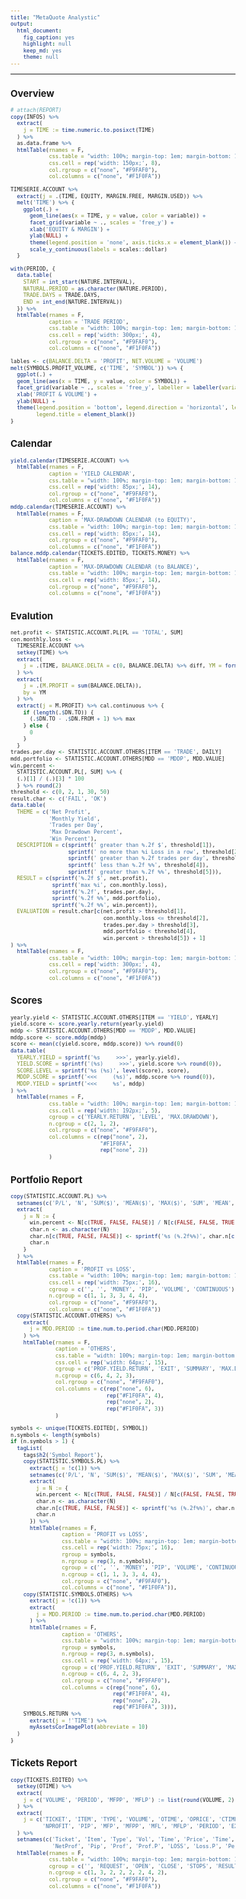 ```yaml
---
title: "MetaQuote Analystic"
output:
  html_document:
    fig_caption: yes
    highlight: null
    keep_md: yes
    theme: null
---
```


<style>
.main-container {
  width: 960px;
  max-width:1600px;
}
body, td {
  font-size: 10px;
}
</style>

***
## Overview
```r
# attach(REPORT)
copy(INFOS) %>%
  extract(
    j = TIME := time.numeric.to.posixct(TIME)
  ) %>%
  as.data.frame %>%
  htmlTable(rnames = F,
            css.table = "width: 100%; margin-top: 1em; margin-bottom: 1em;",
            css.cell = rep('width: 150px;', 8),
            col.rgroup = c("none", "#F9FAF0"),
            col.columns = c("none", "#F1F0FA"))
```

```r
TIMESERIE.ACCOUNT %>%
  extract(j = .(TIME, EQUITY, MARGIN.FREE, MARGIN.USED)) %>%
  melt('TIME') %>% {
    ggplot(.) +
      geom_line(aes(x = TIME, y = value, color = variable)) +
      facet_grid(variable ~ ., scales = 'free_y') +
      xlab('EQUITY & MARGIN') +
      ylab(NULL) +
      theme(legend.position = 'none', axis.ticks.x = element_blank()) +
      scale_y_continuous(labels = scales::dollar)
  }
```

```r
with(PERIOD, {
  data.table(
    START = int_start(NATURE.INTERVAL),
    NATURAL.PERIOD = as.character(NATURE.PERIOD),
    TRADE.DAYS = TRADE.DAYS,
    END = int_end(NATURE.INTERVAL))
  }) %>%
  htmlTable(rnames = F,
            caption = 'TRADE PERIOD',
            css.table = "width: 100%; margin-top: 1em; margin-bottom: 1em;",
            css.cell = rep('width: 300px;', 4),
            col.rgroup = c("none", "#F9FAF0"),
            col.columns = c("none", "#F1F0FA"))
```

```r
lables <- c(BALANCE.DELTA = 'PROFIT', NET.VOLUME = 'VOLUME')
melt(SYMBOLS.PROFIT_VOLUME, c('TIME', 'SYMBOL')) %>% {
  ggplot(.) +
  geom_line(aes(x = TIME, y = value, color = SYMBOL)) +
  facet_grid(variable ~ ., scales = 'free_y', labeller = labeller(variable = lables)) +
  xlab('PROFIT & VOLUME') +
  ylab(NULL) +
  theme(legend.position = 'bottom', legend.direction = 'horizontal', legend.key.size = unit(10, 'pt'),
        legend.title = element_blank())
}
```
  
## Calendar
```r
yield.calendar(TIMESERIE.ACCOUNT) %>%
  htmlTable(rnames = F,
            caption = 'YIELD CALENDAR',
            css.table = "width: 100%; margin-top: 1em; margin-bottom: 1em;",
            css.cell = rep('width: 85px;', 14),
            col.rgroup = c("none", "#F9FAF0"),
            col.columns = c("none", "#F1F0FA"))
mddp.calendar(TIMESERIE.ACCOUNT) %>%
  htmlTable(rnames = F,
            caption = 'MAX-DRAWDOWN CALENDAR (to EQUITY)',
            css.table = "width: 100%; margin-top: 1em; margin-bottom: 1em;",
            css.cell = rep('width: 85px;', 14),
            col.rgroup = c("none", "#F9FAF0"),
            col.columns = c("none", "#F1F0FA"))
balance.mddp.calendar(TICKETS.EDITED, TICKETS.MONEY) %>%
  htmlTable(rnames = F,
            caption = 'MAX-DRAWDOWN CALENDAR (to BALANCE)',
            css.table = "width: 100%; margin-top: 1em; margin-bottom: 1em;",
            css.cell = rep('width: 85px;', 14),
            col.rgroup = c("none", "#F9FAF0"),
            col.columns = c("none", "#F1F0FA"))
```
  
## Evalution
```r
net.profit <- STATISTIC.ACCOUNT.PL[PL == 'TOTAL', SUM]
con.monthly.loss <-
  TIMESERIE.ACCOUNT %>%
  setkey(TIME) %>%
  extract(
    j = .(TIME, BALANCE.DELTA = c(0, BALANCE.DELTA) %>% diff, YM = format(TIME, '%Y%m'))
  ) %>%
  extract(
    j = .(M.PROFIT = sum(BALANCE.DELTA)),
    by = YM
  ) %>%
  extract(j = M.PROFIT) %>% cal.continuous %>% {
    if (length(.$DN.TO)) {
      (.$DN.TO - .$DN.FROM + 1) %>% max
    } else {
      0
    }
  }
trades.per.day <- STATISTIC.ACCOUNT.OTHERS[ITEM == 'TRADE', DAILY]
mdd.portfolio <- STATISTIC.ACCOUNT.OTHERS[MDD == 'MDDP', MDD.VALUE]
win.percent <-
  STATISTIC.ACCOUNT.PL[, SUM] %>% {
  (.)[1] / (.)[3] * 100
  } %>% round(2)
threshold <- c(0, 2, 1, 30, 50)
result.char <- c('FAIL', 'OK')
data.table(
  THEME = c('Net Profit',
            'Monthly Yield',
            'Trades per Day',
            'Max Drawdown Percent',
            'Win Percent'),
  DESCRIPTION = c(sprintf(' greater than %.2f $', threshold[1]),
                  sprintf(' no more than %i Loss in a row', threshold[2]),
                  sprintf(' greater than %.2f trades per day', threshold[3]),
                  sprintf(' less than %.2f %%', threshold[4]),
                  sprintf(' greater than %.2f %%', threshold[5])),
  RESULT = c(sprintf('%.2f $', net.profit),
             sprintf('max %i', con.monthly.loss),
             sprintf('%.2f', trades.per.day),
             sprintf('%.2f %%', mdd.portfolio),
             sprintf('%.2f %%', win.percent)),
  EVALUATION = result.char[c(net.profit > threshold[1],
                             con.monthly.loss <= threshold[2],
                             trades.per.day > threshold[3],
                             mdd.portfolio < threshold[4],
                             win.percent > threshold[5]) + 1]
) %>%
  htmlTable(rnames = F,
            css.table = "width: 100%; margin-top: 1em; margin-bottom: 1em;",
            css.cell = rep('width: 300px;', 4),
            col.rgroup = c("none", "#F9FAF0"),
            col.columns = c("none", "#F1F0FA"))
```
  
## Scores
```r
yearly.yield <- STATISTIC.ACCOUNT.OTHERS[ITEM == 'YIELD', YEARLY]
yield.score <- score.yearly.return(yearly.yield)
mddp <- STATISTIC.ACCOUNT.OTHERS[MDD == 'MDDP', MDD.VALUE]
mddp.score <- score.mddp(mddp)
score <- mean(c(yield.score, mddp.score)) %>% round(0)
data.table(
  YEARLY.YIELD = sprintf('%s     >>>', yearly.yield),
  YIELD.SCORE = sprintf('(%s)     >>>', yield.score %>% round(0)),
  SCORE.LEVEL = sprintf('%s (%s)', level(score), score),
  MDDP.SCORE = sprintf('<<<     (%s)', mddp.score %>% round(0)),
  MDDP.YIELD = sprintf('<<<     %s', mddp)
) %>%
  htmlTable(rnames = F,
            css.table = "width: 100%; margin-top: 1em; margin-bottom: 1em;",
            css.cell = rep('width: 192px;', 5),
            cgroup = c('YEARLY.RETURN', 'LEVEL', 'MAX.DRAWDOWN'),
            n.cgroup = c(2, 1, 2),
            col.rgroup = c("none", "#F9FAF0"),
            col.columns = c(rep("none", 2),
                            "#F1F0FA",
                            rep("none", 2))
            )
```
  
## Portfolio Report
```r
copy(STATISTIC.ACCOUNT.PL) %>%
  setnames(c('P/L', 'N', 'SUM($)', 'MEAN($)', 'MAX($)', 'SUM', 'MEAN', 'MAX', 'SUM', 'MEAN', 'MAX', 'MIN', 'N.MAX', 'N.MEAN', 'MAX($)', 'MEAN($)')) %>%
  extract(
    j = N := {
      win.percent <- N[c(TRUE, FALSE, FALSE)] / N[c(FALSE, FALSE, TRUE)] * 100
      char.n <- as.character(N)
      char.n[c(TRUE, FALSE, FALSE)] <- sprintf('%s (%.2f%%)', char.n[c(TRUE, FALSE, FALSE)], win.percent)
      char.n
    }
  ) %>%
  htmlTable(rnames = F,
            caption = 'PROFIT vs LOSS',
            css.table = "width: 100%; margin-top: 1em; margin-bottom: 1em;",
            css.cell = rep('width: 75px;', 16),
            cgroup = c('', '', 'MONEY', 'PIP', 'VOLUME', 'CONTINUOUS'),
            n.cgroup = c(1, 1, 3, 3, 4, 4),
            col.rgroup = c("none", "#F9FAF0"),
            col.columns = c("none", "#F1F0FA"))
  copy(STATISTIC.ACCOUNT.OTHERS) %>%
    extract(
      j = MDD.PERIOD := time.num.to.period.char(MDD.PERIOD)
    ) %>%
    htmlTable(rnames = F,
              caption = 'OTHERS',
              css.table = "width: 100%; margin-top: 1em; margin-bottom: 1em;",
              css.cell = rep('width: 64px;', 15),
              cgroup = c('PROF.YIELD.RETURN', 'EXIT', 'SUMMARY', 'MAX.DRAWDOWN'),
              n.cgroup = c(6, 4, 2, 3),
              col.rgroup = c("none", "#F9FAF0"),
              col.columns = c(rep("none", 6),
                              rep("#F1F0FA", 4),
                              rep("none", 2),
                              rep("#F1F0FA", 3))
              )

```

```r
symbols <- unique(TICKETS.EDITED[, SYMBOL])
n.symbols <- length(symbols)
if (n.symbols > 1) {
  tagList(
    tags$h2('Symbol Report'),
    copy(STATISTIC.SYMBOLS.PL) %>%
      extract(j = !c(1)) %>%
      setnames(c('P/L', 'N', 'SUM($)', 'MEAN($)', 'MAX($)', 'SUM', 'MEAN', 'MAX', 'SUM', 'MEAN', 'MAX', 'MIN', 'N.MAX', 'N.MEAN', 'MAX($)', 'MEAN($)')) %>%
      extract(
        j = N := {
        win.percent <- N[c(TRUE, FALSE, FALSE)] / N[c(FALSE, FALSE, TRUE)] * 100
        char.n <- as.character(N)
        char.n[c(TRUE, FALSE, FALSE)] <- sprintf('%s (%.2f%%)', char.n[c(TRUE, FALSE, FALSE)], win.percent)
        char.n
      }) %>%
      htmlTable(rnames = F,
                caption = 'PROFIT vs LOSS',
                css.table = "width: 100%; margin-top: 1em; margin-bottom: 1em;",
                css.cell = rep('width: 75px;', 16),
                rgroup = symbols,
                n.rgroup = rep(3, n.symbols),
                cgroup = c('', '', 'MONEY', 'PIP', 'VOLUME', 'CONTINUOUS'),
                n.cgroup = c(1, 1, 3, 3, 4, 4),
                col.rgroup = c("none", "#F9FAF0"),
                col.columns = c("none", "#F1F0FA")),
    copy(STATISTIC.SYMBOLS.OTHERS) %>%
      extract(j = !c(1)) %>%
      extract(
        j = MDD.PERIOD := time.num.to.period.char(MDD.PERIOD)
      ) %>%
      htmlTable(rnames = F,
                caption = 'OTHERS',
                css.table = "width: 100%; margin-top: 1em; margin-bottom: 1em;",
                rgroup = symbols,
                n.rgroup = rep(3, n.symbols),
                css.cell = rep('width: 64px;', 15),
                cgroup = c('PROF.YIELD.RETURN', 'EXIT', 'SUMMARY', 'MAX.DRAWDOWN'),
                n.cgroup = c(6, 4, 2, 3),
                col.rgroup = c("none", "#F9FAF0"),
                col.columns = c(rep("none", 6),
                                rep("#F1F0FA", 4),
                                rep("none", 2),
                                rep("#F1F0FA", 3))),
    SYMBOLS.RETURN %>%
      extract(j = !'TIME') %>%
      myAssetsCorImagePlot(abbreviate = 10)
  )
}
```

## Tickets Report
```r
copy(TICKETS.EDITED) %>%
  setkey(OTIME) %>%
  extract(
    j = c('VOLUME', 'PERIOD', 'MFPP', 'MFLP') := list(round(VOLUME, 2), time.num.to.period.char(PERIOD), time.num.to.period.char(MFPP), time.num.to.period.char(MFLP))
  ) %>%
  extract(
    j = c('TICKET', 'ITEM', 'TYPE', 'VOLUME', 'OTIME', 'OPRICE', 'CTIME', 'CPRICE', 'SL', 'TP',
          'NPROFIT', 'PIP', 'MFP', 'MFPP', 'MFL', 'MFLP', 'PERIOD', 'EXIT')
  ) %>%
  setnames(c('Ticket', 'Item', 'Type', 'Vol', 'Time', 'Price', 'Time', 'Price',' SL', 'TP',
             'NetProf', 'Pip', 'Prof', 'Prof.P', 'LOSS', 'Loss.P', 'Period', 'Exit')) %>%
  htmlTable(rnames = F,
            css.table = "width: 100%; margin-top: 1em; margin-bottom: 1em;",
            cgroup = c('', 'REQUEST', 'OPEN', 'CLOSE', 'STOPS', 'RESULT', 'MAX FLOATING', ''),
            n.cgroup = c(1, 3, 2, 2, 2, 2, 4, 2),
            col.rgroup = c("none", "#F9FAF0"),
            col.columns = c("none", "#F1F0FA"))
```


